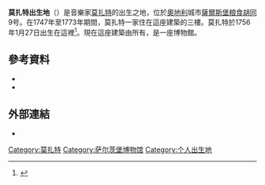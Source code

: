 {{expand|time=2015-01-04T11:48:36+00:00}}
'''莫扎特出生地'''（{{Lang-de|'''Mozarts Geburtshaus'''}}）是音樂家[[莫扎特|莫扎特]]的出生之地，位於[[奧地利|奧地利]]城市[[薩爾斯堡|薩爾斯堡]][[粮食胡同|粮食胡同]]9号。在1747年至1773年期間，莫扎特一家住在這座建築的三樓。莫扎特於1756年1月27日出生在這裡<ref name="TaylorEisenschmid2009">{{cite book|last1=Taylor|first1=Robert|last2=Eisenschmid|first2=Rainer|title=Austria|url=http://books.google.com/books?id=eOQIfVXYRysC&pg=PA441|year=2009|publisher=Baedeker|isbn=978-3-8297-6613-5|page=441|access-date=2015-01-04|archive-date=2013-11-02|archive-url=https://web.archive.org/web/20131102051905/http://books.google.com/books?id=eOQIfVXYRysC&pg=PA441|dead-url=no}}</ref>。現在這座建築由{{link-de|莫扎特基金會|Internationale Stiftung Mozarteum}}所有，是一座博物館。

==參考資料==
{{reflist}}
*{{cite book|last=Conte|first=Joseph J.|title=Time to Say Goodbye|url=http://books.google.com/books?id=nvt5I-1PcM4C&pg=PA59|date=12 July 2010|publisher=AuthorHouse|isbn=978-1-4520-5463-6|ref=harv|access-date=2015-01-04|archive-date=2013-12-05|archive-url=https://web.archive.org/web/20131205124810/http://books.google.com/books?id=nvt5I-1PcM4C&pg=PA59|dead-url=no}}
*{{cite book|last=Dalton|first=Nick|title=Frommer's Salzburg Day By Day|url=http://books.google.com/books?id=NBPisFsQw4oC&pg=PA24|date=27 April 2010|publisher=John Wiley & Sons|isbn=978-0-470-66587-9|ref=harv|access-date=2015-01-04|archive-date=2013-12-13|archive-url=https://web.archive.org/web/20131213183758/http://books.google.com/books?id=NBPisFsQw4oC&pg=PA24|dead-url=no}}

==外部連結==
*{{Commons category-inline|Mozart's Geburtshaus}}

{{莫扎特}}

{{coord|47|48|0|N|13|2|36|E|type:landmark|display=title}}

[[Category:莫扎特|Category:莫扎特]]
[[Category:萨尔茨堡博物馆|Category:萨尔茨堡博物馆]]
[[Category:个人出生地|Category:个人出生地]]
